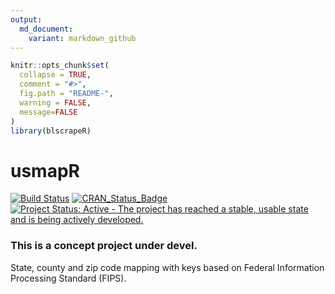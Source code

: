 ```yaml
---
output:
  md_document:
    variant: markdown_github
---
```


<!-- README.md is generated from README.Rmd. Please edit that file -->

```r
knitr::opts_chunk$set(
  collapse = TRUE,
  comment = "#>",
  fig.path = "README-",
  warning = FALSE,
  message=FALSE
)
library(blscrapeR)
```
# usmapR
[![Build Status](https://travis-ci.org/keberwein/usmapR.png?branch=master)](https://travis-ci.org/keberwein/blscrapeR)
[![CRAN_Status_Badge](http://www.r-pkg.org/badges/version/usmapR)](http://www.r-pkg.org/badges/version/blscrapeR)
[![Project Status: Active - The project has reached a stable, usable state and is being actively developed.](http://www.repostatus.org/badges/latest/concept.svg)](http://www.repostatus.org/#active)

### This is a concept project under devel.
State, county and zip code mapping with keys based on Federal Information Processing Standard (FIPS).
